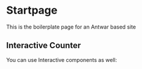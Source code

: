 
# Startpage

This is the boilerplate page for an Antwar based site

## Interactive Counter

You can use Interactive components as well:

<Interactive id="components/Counter.js" component={Counter} count={5} />